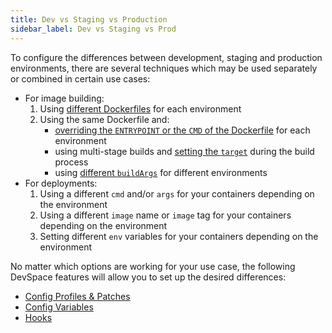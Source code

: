 ```yaml
---
title: Dev vs Staging vs Production
sidebar_label: Dev vs Staging vs Prod
---
```


To configure the differences between development, staging and production environments, there are several techniques which may be used separately or combined in certain use cases:
- For image building:
    1. Using [different Dockerfiles](../configuration/images/dockerfile-context.mdx) for each environment
    2. Using the same Dockerfile and:
       - [overriding the `ENTRYPOINT` or the `CMD` of the Dockerfile](../configuration/images/entrypoint-cmd.mdx) for each environment
       - using multi-stage builds and [setting the `target`](../configuration/images/docker.mdx#target) during the build process
       - using [different `buildArgs`](../configuration/images/docker.mdx#buildargs) for different environments
- For deployments:
    1. Using a different `cmd` and/or `args` for your containers depending on the environment
    2. Using a different `image` name or `image` tag for your containers depending on the environment
    3. Setting different `env` variables for your containers depending on the environment

No matter which options are working for your use case, the following DevSpace features will allow you to set up the desired differences:
- [Config Profiles &amp; Patches](../configuration/profiles/basics.mdx)
- [Config Variables](../configuration/variables/basics.mdx)
- [Hooks](../configuration/hooks/basics.mdx)
